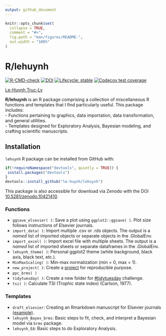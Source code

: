 ```yaml
---
output: github_document
---
```


<!-- README.md is generated from README.Rmd. Please edit that file -->

```r
knitr::opts_chunk$set(
  collapse = TRUE,
  comment = "#>",
  fig.path = "man/figures/README-",
  out.width = "100%"
)
```

# R/lehuynh

<!-- badges: start -->
[![R-CMD-check](https://github.com/le-huynh/lehuynh/actions/workflows/R-CMD-check.yaml/badge.svg)](https://github.com/le-huynh/lehuynh/actions/workflows/R-CMD-check.yaml) 
[![DOI](https://zenodo.org/badge/389311777.svg)](https://zenodo.org/doi/10.5281/zenodo.10421410)
[![Lifecycle: stable](https://img.shields.io/badge/lifecycle-stable-brightgreen.svg)](https://lifecycle.r-lib.org/articles/stages.html#stable)
[![Codecov test coverage](https://codecov.io/gh/le-huynh/lehuynh/branch/master/graph/badge.svg)](https://app.codecov.io/gh/le-huynh/lehuynh?branch=master)
<!-- badges: end -->


[Le-Huynh Truc-Ly](https://lehuynh.rbind.io/)

**R/lehuynh** is an R package comprising a collection of miscellaneous R functions and templates that I find particularly useful. 
This package includes:  
- Functions pertaining to graphics, data importation, data transformation, and general utilities.  
- Templates designed for Exploratory Analysis, Bayesian modeling, and crafting scientific manuscripts.  

## Installation

`lehuynh` R package can be installed from GitHub with:

``` r
if(!requireNamespace("devtools", quietly = TRUE)) {
 install.packages("devtools")
}
devtools::install_github("le-huynh/lehuynh")
```

This package is also accessible for download via Zenodo with the DOI [10.5281/zenodo.10421410](https://zenodo.org/doi/10.5281/zenodo.10421410).

### Functions
- `ggsave_elsevier( )`: Save a plot using `ggplot2::ggsave( )`. Plot size follows instructions of Elsevier journals.
- `import_data( )`: Import multiple .csv or .rds objects. The output is a *named* list of imported objects or separate objects in the .GlobalEnv.
- `import_excel( )`: Import excel file with multiple sheets. The output is a *named* list of imported sheets or separate dataframes in the .GlobalEnv. 
- `lehuynh_theme( )`: Personal ggplot2 theme (white background, black axis, black text, etc.).
- `MinMaxScaling( )`: Min-max normalization (min = 0, max = 1).
- `new_project( )`: Create a [project](https://github.com/SchlossLab/new_project) for reproducible purpose.
- `ppc_brms( )`
- `tidytuesday( )`: Create a new folder for [#tidytuesday](https://github.com/rfordatascience/tidytuesday) challenge.
- `tsi( )`: Calculate TSI (Trophic state index) (Carlson, 1977).

### Templates
- `draft_elsevier`: Creating an Rmarkdown manuscript for Elsevier journals [(example)](https://github.com/le-huynh/writing_journal_article_in_rmarkdown/tree/master/elsevier).
- `lehuynh_Bayes_brms`: Basic steps to fit, check, and interpret a Bayesian model via `brms` package.
- `lehuynh_EA`: Basic steps to do Exploratory Analysis.
